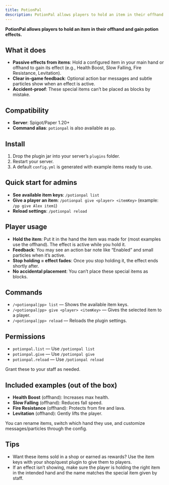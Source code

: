 ```yaml
---
title: PotionPal
description: PotionPal allows players to hold an item in their offhand and gain potion effects.
---
```


**PotionPal allows players to hold an item in their offhand and gain potion effects.**

## What it does
- **Passive effects from items**: Hold a configured item in your main hand or offhand to gain its effect (e.g., Health Boost, Slow Falling, Fire Resistance, Levitation).
- **Clear in‑game feedback**: Optional action bar messages and subtle particles show when an effect is active.
- **Accident-proof**: These special items can’t be placed as blocks by mistake.

## Compatibility
- **Server**: Spigot/Paper 1.20+
- **Command alias**: `potionpal` is also available as `pp`.

## Install
1. Drop the plugin jar into your server’s `plugins` folder.
2. Restart your server.
3. A default `config.yml` is generated with example items ready to use.

## Quick start for admins
- **See available item keys**: `/potionpal list`
- **Give a player an item**: `/potionpal give <player> <itemKey>` (example: `/pp give Alex item1`)
- **Reload settings**: `/potionpal reload`

## Player usage
- **Hold the item**: Put it in the hand the item was made for (most examples use the offhand). The effect is active while you hold it.
- **Feedback**: You may see an action bar note like “Enabled” and small particles when it’s active.
- **Stop holding = effect fades**: Once you stop holding it, the effect ends shortly after.
- **No accidental placement**: You can’t place these special items as blocks.

## Commands
- `/<potionpal|pp> list` — Shows the available item keys.
- `/<potionpal|pp> give <player> <itemKey>` — Gives the selected item to a player.
- `/<potionpal|pp> reload` — Reloads the plugin settings.

## Permissions
- `potionpal.list` — Use `/potionpal list`
- `potionpal.give` — Use `/potionpal give`
- `potionpal.reload` — Use `/potionpal reload`

Grant these to your staff as needed.

## Included examples (out of the box)
- **Health Boost** (offhand): Increases max health.
- **Slow Falling** (offhand): Reduces fall speed.
- **Fire Resistance** (offhand): Protects from fire and lava.
- **Levitation** (offhand): Gently lifts the player.

You can rename items, switch which hand they use, and customize messages/particles through the config.

## Tips
- Want these items sold in a shop or earned as rewards? Use the item keys with your shop/quest plugin to give them to players.
- If an effect isn’t showing, make sure the player is holding the right item in the intended hand and the name matches the special item given by staff.



